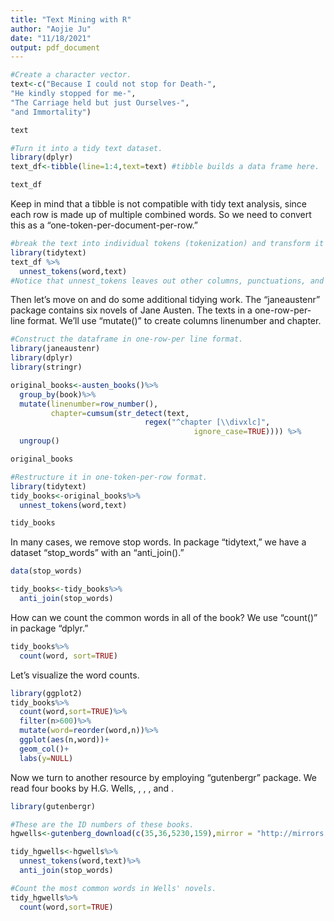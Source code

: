 ---
title: "Text Mining with R"
author: "Aojie Ju"
date: "11/18/2021"
output: pdf_document
---

```{r}
#Create a character vector.
text<-c("Because I could not stop for Death-",
"He kindly stopped for me-",
"The Carriage held but just Ourselves-",
"and Immortality")

text

#Turn it into a tidy text dataset.
library(dplyr) 
text_df<-tibble(line=1:4,text=text) #tibble builds a data frame here.

text_df

```

Keep in mind that a tibble is not compatible with tidy text analysis, since each row is made up of multiple combined words. So we need to convert this as a "one-token-per-document-per-row."

```{r}
#break the text into individual tokens (tokenization) and transform it to a tidy data structure.
library(tidytext)
text_df %>%
  unnest_tokens(word,text)
#Notice that unnest_tokens leaves out other columns, punctuations, and converts the tokens to lowercase. 
```
Then let's move on and do some additional tidying work. The "janeaustenr" package contains six novels of Jane Austen. The texts in a one-row-per-line format. We'll use "mutate()" to create columns linenumber and chapter.

```{r}
#Construct the dataframe in one-row-per line format.
library(janeaustenr)
library(dplyr)
library(stringr)

original_books<-austen_books()%>%
  group_by(book)%>%
  mutate(linenumber=row_number(),
         chapter=cumsum(str_detect(text,
                              regex("^chapter [\\divxlc]",
                                         ignore_case=TRUE)))) %>%
  ungroup()

original_books

#Restructure it in one-token-per-row format.
library(tidytext)
tidy_books<-original_books%>%
  unnest_tokens(word,text)

tidy_books
```

In many cases, we remove stop words. In package "tidytext," we have a dataset "stop_words" with an "anti_join()."

```{r}
data(stop_words)

tidy_books<-tidy_books%>%
  anti_join(stop_words)
```

How can we count the common words in all of the book? We use "count()" in package "dplyr."

```{r}
tidy_books%>%
  count(word, sort=TRUE)
```
Let's visualize the word counts.

```{r}
library(ggplot2)
tidy_books%>%
  count(word,sort=TRUE)%>%
  filter(n>600)%>%
  mutate(word=reorder(word,n))%>%
  ggplot(aes(n,word))+
  geom_col()+
  labs(y=NULL)
```

Now we turn to another resource by employing "gutenbergr" package. We read four books by H.G. Wells, \textit{The Time Machine}, \textit{The War of the Worlds}, \textit{The Invisible Man}, and \textit{The Island of Doctor Moreau}.

```{r}
library(gutenbergr)

#These are the ID numbers of these books.
hgwells<-gutenberg_download(c(35,36,5230,159),mirror = "http://mirrors.xmission.com/gutenberg/")

tidy_hgwells<-hgwells%>%
  unnest_tokens(word,text)%>%
  anti_join(stop_words)

#Count the most common words in Wells' novels.
tidy_hgwells%>%
  count(word,sort=TRUE)
```

